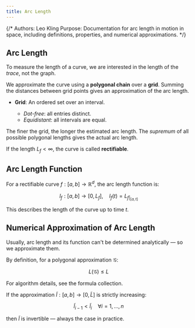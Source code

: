 ```yaml
---
title: Arc Length
---
```


{/*
Authors: Leo Kling
Purpose: Documentation for arc length in motion in space, including definitions, properties, and numerical approximations.
*/}

## Arc Length

To measure the length of a curve, we are interested in the length of the *trace*, not the graph.

We approximate the curve using a **polygonal chain** over a **grid**. Summing the distances between grid points gives an approximation of the arc length.

* **Grid**: An ordered set over an interval.

  * *Dot-free*: all entries distinct.
  * *Equidistant*: all intervals are equal.

The finer the grid, the longer the estimated arc length. The *supremum* of all possible polygonal lengths gives the actual arc length.

If the length $L_f < \infty$, the curve is called **rectifiable**.

## Arc Length Function

For a rectifiable curve $f: [a, b] \to \mathbb{R}^d$, the arc length function is:

$$
l_f: [a, b] \to [0, L_f], \quad l_f(t) = L_{f|_{[a, t]}}
$$

This describes the length of the curve up to time $t$.


## Numerical Approximation of Arc Length

Usually, arc length and its function can't be determined analytically — so we approximate them.

By definition, for a polygonal approximation $\mathcal{G}$:

$$
L(\mathcal{G}) \leq L
$$

For algorithm details, see the formula collection.

If the approximation $\tilde{l}: [a, b] \to [0, \tilde{L}]$ is strictly increasing:

$$
\tilde{l}_{i-1} < \tilde{l}_i \quad \forall i = 1, \dots, n
$$

then $\tilde{l}$ is invertible — always the case in practice.
